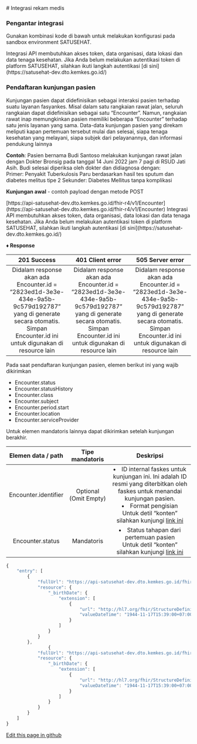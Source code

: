 <div className="grid grid-cols-1 md:grid-cols-3 gap-4 relative" markdown="1">
<div markdown="1" className="md:col-span-2">
# Integrasi rekam medis

### Pengantar integrasi

Gunakan kombinasi kode di bawah untuk melakukan konfigurasi pada sandbox environment SATUSEHAT.


<InfoBanner>
  Integrasi API membutuhkan akses token, data organisasi, data lokasi dan data tenaga kesehatan. Jika Anda belum
  melakukan autentikasi token di platform SATUSEHAT, silahkan ikuti langkah autentikasi [di
  sini](https://satusehat-dev.dto.kemkes.go.id/)
</InfoBanner>


<Devider />

### Pendaftaran kunjungan pasien

Kunjungan pasien dapat didefinisikan sebagai interaksi pasien terhadap suatu layanan fasyankes. Misal dalam satu rangkaian rawat jalan, seluruh rangkaian dapat didefinisikan sebagai satu “Encounter”. Namun, rangkaian rawat inap memungkinkan pasien memiliki beberapa “Encounter” terhadap satu jenis layanan yang sama. Data-data kunjungan pasien yang direkam meliputi kapan pertemuan tersebut mulai dan selesai, siapa tenaga kesehatan yang melayani, siapa subjek dari pelayanannya, dan informasi pendukung lainnya

**Contoh**: Pasien bernama Budi Santoso melakukan kunjungan rawat jalan dengan Dokter Bronsig pada tanggal 14 Juni 2022 jam 7 pagi di RSUD Jati Asih. Budi selesai diperiksa oleh dokter dan didiagnosa dengan:\
Primer: Penyakit Tuberkulosis Paru berdasarkan hasil tes sputum dan diabetes melitus tipe 2 Sekunder: Diabetes Mellitus tanpa komplikasi

**Kunjungan awal** - contoh payload dengan metode POST


<APIBlock method="POST">
  [https://api-satusehat-dev.dto.kemkes.go.id/fhir-r4/v1/Encounter](https://api-satusehat-dev.dto.kemkes.go.id/fhir-r4/v1/Encounter)
</APIBlock>

<InfoBanner>
  Integrasi API membutuhkan akses token, data organisasi, data lokasi dan data tenaga kesehatan. Jika Anda belum
  melakukan autentikasi token di platform SATUSEHAT, silahkan ikuti langkah autentikasi [di
  sini](https://satusehat-dev.dto.kemkes.go.id/)
</InfoBanner>

**&#9830; Response**

|                                                                                201 Success                                                                                 |                                                                              401 Client error                                                                              |                                                                              505 Server error                                                                              |
| :------------------------------------------------------------------------------------------------------------------------------------------------------------------------: | :------------------------------------------------------------------------------------------------------------------------------------------------------------------------: | :------------------------------------------------------------------------------------------------------------------------------------------------------------------------: |
| Didalam response akan ada Encounter.id = “2823ed1d-3e3e-434e-9a5b-9c579d192787” yang di generate secara otomatis. Simpan Encounter.id ini untuk digunakan di resource lain | Didalam response akan ada Encounter.id = “2823ed1d-3e3e-434e-9a5b-9c579d192787” yang di generate secara otomatis. Simpan Encounter.id ini untuk digunakan di resource lain | Didalam response akan ada Encounter.id = “2823ed1d-3e3e-434e-9a5b-9c579d192787” yang di generate secara otomatis. Simpan Encounter.id ini untuk digunakan di resource lain |

Pada saat pendaftaran kunjungan pasien, elemen berikut ini yang wajib dikirimkan

- Encounter.status
- Encounter.statusHistory
- Encounter.class
- Encounter.subject
- Encounter.period.start
- Encounter.location
- Encounter.serviceProvider

Untuk elemen mandatoris lainnya dapat dikirimkan setelah kunjungan berakhir.

|  Elemen data / path  |    Tipe mandatoris    |                                                                                                                                                         Deskripsi                                                                                                                                                         |
| :------------------: | :-------------------: | :-----------------------------------------------------------------------------------------------------------------------------------------------------------------------------------------------------------------------------------------------------------------------------------------------------------------------: |
| Encounter.identifier | Optional (Omit Empty) | <li> ID internal faskes untuk kunjungan ini. Ini adalah ID resmi yang diterbitkan oleh faskes untuk menandai kunjungan pasien. </li> <li>Format pengisian</li> Untuk detil “konten” silahkan kunjungi <a href="https://satusehat-dev.dto.kemkes.go.id/" target="_blank" className="text-[#16B3AC] underline">link ini</a> |
|   Encounter.status   |      Mandatoris       |                                                         <li> Status tahapan dari pertemuan pasien</li> Untuk detil “konten” silahkan kunjungi <a href="https://satusehat-dev.dto.kemkes.go.id/" target="_blank" className="text-[#16B3AC] underline">link ini</a>                                                         |

</div>

```js
{
    "entry": [
        {
            "fullUrl": "https://api-satusehat-dev.dto.kemkes.go.id/fhir-r4/v1/Patient/100000030009",
            "resource": {
                "_birthDate": {
                    "extension": [
                        {
                            "url": "http://hl7.org/fhir/StructureDefinition/patient-birthTime",
                            "valueDateTime": "1944-11-17T15:39:00+07:00"
                        }
                    ]
                }
            }
        },
                {
            "fullUrl": "https://api-satusehat-dev.dto.kemkes.go.id/fhir-r4/v1/Patient/100000030009",
            "resource": {
                "_birthDate": {
                    "extension": [
                        {
                            "url": "http://hl7.org/fhir/StructureDefinition/patient-birthTime",
                            "valueDateTime": "1944-11-17T15:39:00+07:00"
                        }
                    ]
                }
            }
        }
    ]
}
```

</div>

[Edit this page in github](https://github.com/muhammadabdissalam/hello-nextra/blob/main/pages/onboarding/authentification.mdx)
